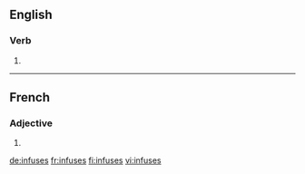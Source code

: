 ==English==

===Verb===
{{head|en|verb form}}

# {{en-third-person singular of|infuse}}

----

==French==

===Adjective===
{{fr-adj-form}} {{g|f-p}}

# {{feminine plural of|infus|lang=fr}}

[[de:infuses]]
[[fr:infuses]]
[[fi:infuses]]
[[vi:infuses]]